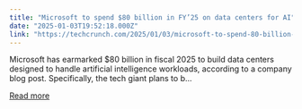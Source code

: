 ```yaml
---
title: "Microsoft to spend $80 billion in FY’25 on data centers for AI"
date: "2025-01-03T19:52:18.000Z"
link: "https://techcrunch.com/2025/01/03/microsoft-to-spend-80-billion-in-fy25-on-data-centers-for-ai/"
---
```


Microsoft has earmarked $80 billion in fiscal 2025 to build data centers designed to handle artificial intelligence workloads, according to a company blog post. Specifically, the tech giant plans to b...

[Read more](https://techcrunch.com/2025/01/03/microsoft-to-spend-80-billion-in-fy25-on-data-centers-for-ai/)
